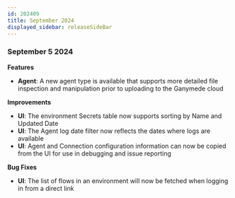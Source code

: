 ```yaml
---
id: 202409
title: September 2024
displayed_sidebar: releaseSideBar
---
```


### September 5 2024

**Features**
- **Agent**: A new agent type is available that supports more detailed file inspection and manipulation prior to uploading to the Ganymede cloud


**Improvements**
- **UI**: The environment Secrets table now supports sorting by Name and Updated Date
- **UI**: The Agent log date filter now reflects the dates where logs are available
- **UI**: Agent and Connection configuration information can now be copied from the UI for use in debugging and issue reporting

**Bug Fixes**
- **UI**: The list of flows in an environment will now be fetched when logging in from a direct link
